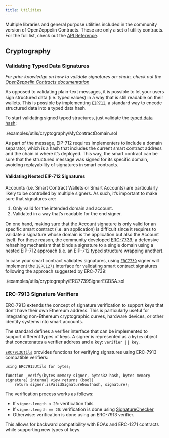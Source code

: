 ```yaml
---
title: Utilities
---
```


Multiple libraries and general purpose utilities included in the community version of OpenZeppelin Contracts. These are only a set of utility contracts. For the full list, check out the [API Reference](/community-contracts/api/utils).

## Cryptography

### Validating Typed Data Signatures

_For prior knowledge on how to validate signatures on-chain, check out the [OpenZeppelin Contracts documentation](https://docs.openzeppelin.com/contracts/5.x/utilities#checking_signatures_on_chain)_

As opposed to validating plain-text messages, it is possible to let your users sign structured data (i.e. typed values) in a way that is still readable on their wallets. This is possible by implementing [`EIP712`](https://docs.openzeppelin.com/contracts/api/utils#EIP712), a standard way to encode structured data into a typed data hash.

To start validating signed typed structures, just validate the [typed data hash](https://docs.openzeppelin.com/contracts/api/utils#EIP712-_hashTypedDataV4-bytes32-):

<include cwd lang='solidity'>./examples/utils/cryptography/MyContractDomain.sol</include>

As part of the message, EIP-712 requires implementers to include a domain separator, which is a hash that includes the current smart contract address and the chain id where it’s deployed. This way, the smart contract can be sure that the structured message was signed for its specific domain, avoiding replayability of signatures in smart contracts.

#### Validating Nested EIP-712 Signatures

Accounts (i.e. Smart Contract Wallets or Smart Accounts) are particularly likely to be controlled by multiple signers. As such, it’s important to make sure that signatures are:

1. Only valid for the intended domain and account.
2. Validated in a way that’s readable for the end signer.

On one hand, making sure that the Account signature is only valid for an specific smart contract (i.e. an application) is difficult since it requires to validate a signature whose domain is the application but also the Account itself. For these reason, the community developed [ERC-7739](https://eips.ethereum.org/EIPS/eip-7739); a defensive rehashing mechanism that binds a signature to a single domain using a nested EIP-712 approach (i.e. an EIP-712 typed structure wrapping another).

In case your smart contract validates signatures, using [`ERC7739`](https://docs.openzeppelin.com/contracts/api/utils/cryptography#ERC7739) signer will implement the [`IERC1271`](https://docs.openzeppelin.com/contracts/api/interfaces#IERC1271) interface for validating smart contract signatures following the approach suggested by ERC-7739:

<include cwd lang='solidity'>./examples/utils/cryptography/ERC7739SignerECDSA.sol</include>

### ERC-7913 Signature Verifiers

ERC-7913 extends the concept of signature verification to support keys that don’t have their own Ethereum address. This is particularly useful for integrating non-Ethereum cryptographic curves, hardware devices, or other identity systems into smart accounts.

The standard defines a verifier interface that can be implemented to support different types of keys. A signer is represented as a `bytes` object that concatenates a verifier address and a key: `verifier || key`.

[`ERC7913Utils`](/community-contracts/api/utils/cryptography#ERC7913Utils) provides functions for verifying signatures using ERC-7913 compatible verifiers:

```solidity
using ERC7913Utils for bytes;

function _verify(bytes memory signer, bytes32 hash, bytes memory signature) internal view returns (bool)
    return signer.isValidSignatureNow(hash, signature);

```

The verification process works as follows:

* If `signer.length < 20`: verification fails
* If `signer.length == 20`: verification is done using [SignatureChecker](https://docs.openzeppelin.com/contracts/5.x/api/utils#SignatureChecker)
* Otherwise: verification is done using an ERC-7913 verifier.

This allows for backward compatibility with EOAs and ERC-1271 contracts while supporting new types of keys.

